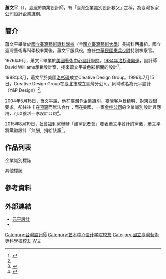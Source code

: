 '''蕭文平'''（{{bd|1947年|||}}），[[臺灣|臺灣]]的商業設計師，有「臺灣企業識別設計教父」之稱，為臺灣多家公司設計企業識別。

==簡介==
蕭文平畢業於[[國立臺灣藝術專科學校|國立臺灣藝術專科學校]]（今[[國立臺灣藝術大學|國立臺灣藝術大學]]）美術科西畫組。國立臺灣藝術專科學校畢業後，蕭文平服兵役，擔任[[中華民國憲兵|中華民國憲兵]][[少尉|少尉]]特別檢察官。

1976年9月，蕭文平畢業於[[美國|美國]][[藝術中心設計學院|藝術中心設計學院]]。[[1984年洛杉磯奧運|1984年洛杉磯奧運]]，設計師David Williams承接設計案，找來蕭文平做色彩相關的設計<ref name="元平設計蕭文平 企業Logo設計第一把交椅">{{cite news|author=廖翊君、林又旻|title=元平設計蕭文平 企業Logo設計第一把交椅|publisher=La Vie行動家|url=http://www.wowlavie.com/brand_unit.php?article_id=AE1400599&c_id=M05G|date=2014-12-01|accessdate=2016-01-02|archive-date=2016-03-05|archive-url=https://web.archive.org/web/20160305210723/http://www.wowlavie.com/brand_unit.php?article_id=AE1400599&c_id=M05G|dead-url=no}}</ref>。

1988年3月，蕭文平於美國[[洛杉磯|洛杉磯]]成立Creative Design Group。1996年7月15日，Creative Design Group在[[臺北市|臺北市]]成立臺灣分公司，同時改名為元平設計（Y&P Design）<ref name="元平設計蕭文平 企業Logo設計第一把交椅" />。

2004年5月15日，蕭文平說，他在臺灣作企業識別，臺灣客戶很精明、對東西很要求，卻往往卡在[[預算|預算]]而無法合作；而在美國，一家[[金控公司|金控公司]]的企業識別設計與應用，可以養活一家設計公司<ref>{{cite news|author=楊茲珺|title=蕭文平重塑銀行企業標誌|publisher=[[臺灣蘋果日報|臺灣蘋果日報]]|url=http://www.appledaily.com.tw/appledaily/article/finance/20040516/934360/|date=2004-05-16|accessdate=2014-08-09|archive-date=2014-08-09|archive-url=https://web.archive.org/web/20140809205309/http://www.appledaily.com.tw/appledaily/article/finance/20040516/934360/|dead-url=no}}</ref>。

2015年8月19日，[[社會福利黨|社會福利黨]]舉辦「建黨[[記者會|記者會]]」發表蕭文平設計的黨徽，蕭文平將黨徽設計「無酬」捐給該黨<ref>{{cite news|author=陶本和|title=社福黨黨徽來歷驚人 重量級設計師蕭文平「無酬」捐獻|publisher=[[東森新聞雲|東森新聞雲]]|url=http://www.ettoday.net/news/20150819/552260.htm|date=2015-08-19|accessdate=2016-01-02|archive-date=2015-08-22|archive-url=https://web.archive.org/web/20150822181409/http://www.ettoday.net/news/20150819/552260.htm|dead-url=no}}</ref>。

==作品列表==
;企業識別標誌
{{columns-list|colwidth=18em|
*[[國泰金控|國泰金控]]
*[[兆豐金控|兆豐金控]]
*[[富邦集團|富邦集團]]
*[[中國信託商業銀行|中國信託商業銀行]]
*[[台新金控|台新金控]]
*[[建華商業銀行|建華商業銀行]]
*[[台灣工業銀行|台灣工業銀行]]
*[[中央投資公司|中央投資公司]]
*[[寶華商業銀行|寶華商業銀行]]
*[[倍利國際證券|倍利國際證券]]
*[[第一商業銀行|第一商業銀行]]
*[[上海商業儲蓄銀行|上海商業儲蓄銀行]]
*[[元大證券|元大證券]]
*[[華信航空|華信航空]]
*[[復興航空|復興航空]]
*[[五崧捷運|五崧捷運]]
*[[高雄空廚|高雄空廚]]
*[[臺北智慧卡票證公司|臺北智慧卡票證公司]]（含[[悠遊卡|悠遊卡]]卡面）
*[[一卡通票證公司|一卡通票證公司]]（含[[一卡通_(臺灣)|一卡通]]卡面）
*[[震旦集團|震旦集團]]
*[[緯創資通|緯創資通]]
*[[友達光電|友達光電]]
*[[聯發科技|聯發科技]]
*[[圖誠科技|圖誠科技]]
*[[美格科技|美格科技]]
*[[和信企業團|和信企業團]]
*[[台泥企業團|台泥企業團]]
*[[嘉新水泥|嘉新水泥]]
*[[國巨公司|國巨公司]]
*[[羅馬瓷磚|羅馬瓷磚]]
*[[得門科技|得門科技]]
*[[華新麗華|華新麗華]]
*[[佳和集團|佳和集團]]
*[[堤維西交通工業|堤維西交通工業]]
*[[康舒科技|康舒科技]]
*[[秋雨印刷|秋雨印刷]]
*[[仲琦科技|仲琦科技]]
*[[信義房屋|信義房屋]]
*[[特力和樂|特力和樂]]
*[[神腦國際|神腦國際]]
*[[宏碁|宏碁]]eloha數位棧
*[[中國電視公司|中國電視公司]]第四代商標<ref name="中視28歲 生日快樂">{{cite news|author=林育名|title=中視28歲 生日快樂|publisher=[[大成影劇報|大成影劇報]]|date=1997-10-31|pages=3}}</ref>
*[[緯來電視網|緯來電視網]]
*[[ViVa_TV|ViVa TV]]
*[[聯合報系|聯合報系]]
*[[天空傳媒|天空傳媒]]
*[[亞太線上|亞太線上]]
*[[和信超媒體|和信超媒體]]GiGiGaGa寬頻超網站
*[[蕃薯藤數位科技|蕃薯藤數位科技]]
*[[昱泉國際|昱泉國際]]
*[[互助營造|互助營造]]
*[[興富發建設|興富發建設]]
*[[宏巨建設|宏巨建設]]
*[[凌波怡|凌波怡]]
*[[中環娛樂|中環娛樂]]
*[[金色三麥現釀啤酒|金色三麥現釀啤酒]]
*[[怡園渡假村|怡園渡假村]]
*[[迴龍保齡球館|迴龍保齡球館]]
*[[佑陽國際|佑陽國際]]
*[[寶雅國際|寶雅國際]]
}}
;其他標誌

{{columns-list|colwidth=20em|

*[[1996年中華民國總統選舉|1996年中華民國總統選舉]][[李登輝|李登輝]]、[[連戰|連戰]]競選總部標誌<ref name="中視28歲 生日快樂" />

*[[交通部觀光局|交通部觀光局]]第一代台灣觀光品牌標誌
*[[國際合作發展基金會|國際合作發展基金會]]
*[[愛盲文教基金會|愛盲文教基金會]]
*[[喜瑪拉雅研究發展基金會|喜瑪拉雅研究發展基金會]]
*[[世新大學|世新大學]]終身教育學院
*[[國立臺北護理學院|國立臺北護理學院]]醫護管理系
*諾頓教育學校
*[[彰化縣|彰化縣]][[鹿港鎮|鹿港鎮]]形象標誌<ref>{{cite news|author=彰化縣鹿港鎮公所新聞稿|title=鹿港建形象標誌 施振榮回饋|publisher=波酷網|url=http://www.boco.com.tw/DispatchDetail.aspx?bid=B20070214000006|date=2007-02-14|accessdate=2014-08-09|deadurl=yes|archiveurl=https://web.archive.org/web/20140810081048/http://www.boco.com.tw/DispatchDetail.aspx?bid=B20070214000006|archivedate=2014-08-10}}</ref>
*台北國際藝術博覽會
*[[頂新國際集團|頂新國際集團]]「中國情 鄉土心」公益標誌
*[[社會福利黨|社會福利黨]]黨徽
*[[龍巖_(公司)|龍巖]]

}}

==參考資料==
{{reflist}}

==外部連結==
*[http://www.ypdesigngroup.com/ 元平設計] {{Wayback|url=http://www.ypdesigngroup.com/ |date=20140811193621 }}
*{{facebook|ypdesigninternational|元平設計}}

{{DEFAULTSORT:Shaw}}
[[Category:台灣設計師|Category:台灣設計師]]
[[Category:艺术中心设计学院校友|Category:艺术中心设计学院校友]]
[[Category:國立臺灣藝術專科學校校友|Category:國立臺灣藝術專科學校校友]]
[[Category:萧姓|W文]]
